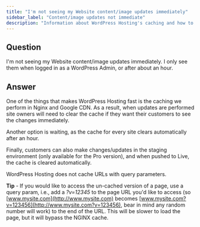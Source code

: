 ```yaml
---
title: "I'm not seeing my Website content/image updates immediately"
sidebar_label: "Content/image updates not immediate"
description: "Information about WordPress Hosting's caching and how to see content updates immediately"
---
```


## Question

I'm not seeing my Website content/image updates immediately. I only see them when logged in as a WordPress Admin, or after about an hour.

## Answer

One of the things that makes WordPress Hosting fast is the caching we perform in Nginx and Google CDN. As a result, when updates are performed site owners will need to clear the cache if they want their customers to see the changes immediately.

Another option is waiting, as the cache for every site clears automatically after an hour.

Finally, customers can also make changes/updates in the staging environment (only available for the Pro version), and when pushed to Live, the cache is cleared automatically.

WordPress Hosting does not cache URLs with query parameters.

**Tip** - If you would like to access the un-cached version of a page, use a query param, i.e., add a *?v=12345* to the page URL you'd like to access (so [www.mysite.com](http://www.mysite.com) becomes [www.mysite.com?v=123456](http://www.mysite.com?v=123456), bear in mind any random number will work) to the end of the URL. This will be slower to load the page, but it will bypass the NGINX cache.